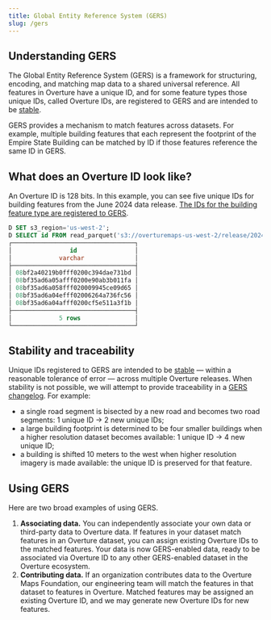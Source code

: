 ```yaml
---
title: Global Entity Reference System (GERS)
slug: /gers
---
```


## Understanding GERS

The Global Entity Reference System (GERS) is a framework for structuring, encoding, and matching map data to a shared universal reference. All features in Overture have a unique ID, and for some feature types those unique IDs, called Overture IDs, are registered to GERS and are intended to be [stable](stability). 

GERS provides a mechanism to match features across datasets. For example, multiple building features that each represent the footprint of the Empire State Building can be matched by ID if those features reference the same ID in GERS. 

## What does an Overture ID look like?

An Overture ID is 128 bits. In this example, you can see five unique IDs for building features from the June 2024 data release. [The IDs for the building feature type are registered to GERS](stability). 

```sql
D SET s3_region='us-west-2';
D SELECT id FROM read_parquet('s3://overturemaps-us-west-2/release/2024-06-13-beta.0/theme=buildings/type=buiding/*', filename=true, hive_partitioning=1) limit 5;
┌──────────────────────────────────┐
│                id                │
│             varchar              │
├──────────────────────────────────┤
│ 08bf2a40219b0fff0200c394dae731bd │
│ 08bf35ad6a05afff0200e90ab3b011fa │
│ 08bf35ad6a058fff020009945ce09d65 │
│ 08bf35ad6a04efff02006264a736fc56 │
│ 08bf35ad6a04afff0200cf5e511a3f1b │
├──────────────────────────────────┤
│             5 rows               │
└──────────────────────────────────┘
```

## Stability and traceability

Unique IDs registered to GERS are intended to be [stable](stability) &mdash; within a reasonable tolerance of error &mdash; across multiple Overture releases. When stability is not possible, we will attempt to provide traceability in a [GERS changelog](changelog). For example:

- a single road segment is bisected by a new road and becomes two road segments: 1 unique ID → 2 new unique IDs;
- a large building footprint is determined to be four smaller buildings when a higher resolution dataset becomes available: 1 unique ID → 4 new unique ID;
- a building is shifted 10 meters to the west when higher resolution imagery is made available: the unique ID is preserved for that feature.

## Using GERS

Here are two broad examples of using GERS.

1. **Associating data.** You can independently associate your own data or third-party data to Overture data. If features in your dataset match features in an Overture dataset, you can assign existing Overture IDs to the matched features. Your data is now GERS-enabled data, ready to be associated via Overture ID to any other GERS-enabled dataset in the Overture ecosystem.
2. **Contributing data.** If an organization contributes data to the Overture Maps Foundation, our engineering team will match the features in that dataset to features in Overture. Matched features may be assigned an existing Overture ID, and we may generate new Overture IDs for new features. 
 
